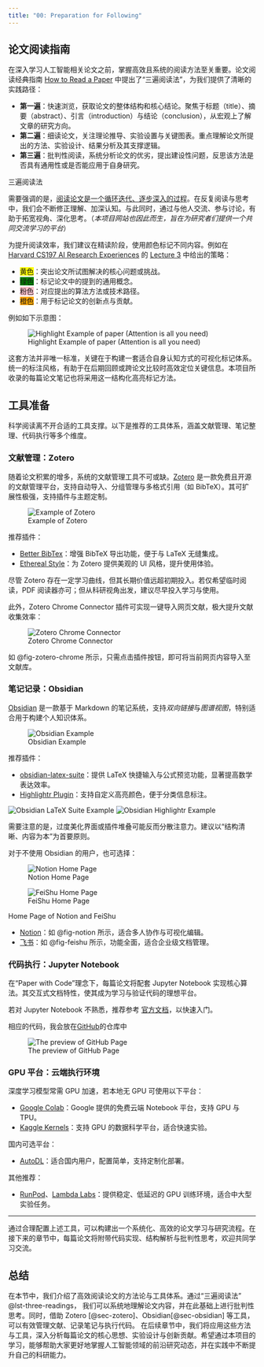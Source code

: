```yaml
---
title: "00: Preparation for Following"
---
```


## 论文阅读指南

在深入学习人工智能相关论文之前，掌握高效且系统的阅读方法至关重要。论文阅读经典指南 [How to Read a Paper](https://web.stanford.edu/class/ee384m/Handouts/HowtoReadPaper.pdf) 中提出了“三遍阅读法”，为我们提供了清晰的实践路径：

:::{.highlight-box  #lst-three-readings}

- **第一遍**：快速浏览，获取论文的整体结构和核心结论。聚焦于标题（title）、摘要（abstract）、引言（introduction）与结论（conclusion），从宏观上了解文章的研究方向。
- **第二遍**：细读论文，关注理论推导、实验设置与关键图表。重点理解论文所提出的方法、实验设计、结果分析及其支撑逻辑。
- **第三遍**：批判性阅读，系统分析论文的优劣，提出建设性问题，反思该方法是否具有通用性或是否能应用于自身研究。

三遍阅读法
::: 

需要强调的是，<u>阅读论文是一个循环迭代、逐步深入的过程</u>。在反复阅读与思考中，我们会不断修正理解、加深认知。与此同时，通过与他人交流、参与讨论，有助于拓宽视角、深化思考。（*本项目网站也因此而生，旨在为研究者们提供一个共同交流学习的平台*）

为提升阅读效率，我们建议在精读阶段，使用颜色标记不同内容。例如在 [Harvard CS197 AI Research Experiences](https://docs.google.com/document/d/1uvAbEhbgS_M-uDMTzmOWRlYxqCkogKRXdbKYYT98ooc/edit?tab=t.0) 的 [Lecture 3](https://docs.google.com/document/d/1bPhwNdCCKkm1_adD0rx1YV6r2JG98qYmTxutT5gdAdQ/edit?tab=t.0#heading=h.qotknb42dmr1) 中给出的策略：

- <span style="background-color: yellow;  color: inherit;">黄色</span>：突出论文所试图解决的核心问题或挑战。
- <span style="background-color: green;  color: inherit;">绿色</span>：标记论文中的提到的通用概念。
- <span style="background-color: pink;  color: inherit;">粉色</span>：对应提出的算法方法或技术路径。
- <span style="background-color: orange;  color: inherit;">橙色</span>：用于标记论文的创新点与贡献。

例如如下示意图：

![Highlight Example of paper (Attention is all you need)](./00-intro/transformer-example.png){#fig-highlight-example}

这套方法并非唯一标准，关键在于构建一套适合自身认知方式的可视化标记体系。统一的标注风格，有助于在后期回顾或跨论文比较时高效定位关键信息。本项目所收录的每篇论文笔记也将采用这一结构化高亮标记方法。

## 工具准备

科学阅读离不开合适的工具支撑。以下是推荐的工具体系，涵盖文献管理、笔记整理、代码执行等多个维度。

### 文献管理：Zotero {#sec-zotero}

随着论文积累的增多，系统的文献管理工具不可或缺。[Zotero](https://www.zotero.org/) 是一款免费且开源的文献管理平台，支持自动导入、分组管理与多格式引用（如 BibTeX）。其可扩展性极强，支持插件与主题定制。

![Example of Zotero](./00-intro/zotero.png){#fig-zotero-example}

推荐插件：

- [Better BibTex](https://github.com/retorquere/zotero-better-bibtex)：增强 BibTeX 导出功能，便于与 LaTeX 无缝集成。
- [Ethereal Style](https://github.com/MuiseDestiny/zotero-style)：为 Zotero 提供美观的 UI 风格，提升使用体验。

尽管 Zotero 存在一定学习曲线，但其长期价值远超初期投入。若仅希望临时阅读，PDF 阅读器亦可；但从科研视角出发，建议尽早投入学习与使用。

此外，Zotero Chrome Connector 插件可实现一键导入网页文献，极大提升文献收集效率：

![Zotero Chrome Connector](./00-intro/zotero-chrome.png){#fig-zotero-chrome}

如 @fig-zotero-chrome 所示，只需点击插件按钮，即可将当前网页内容导入至文献库。

### 笔记记录：Obsidian  {#sec-obsidian}

[Obsidian](https://obsidian.md/) 是一款基于 Markdown 的笔记系统，支持*双向链接*与*图谱视图*，特别适合用于构建个人知识体系。

![Obsidian Example](./00-intro/obsidan.png){#fig-obsidan-example}

推荐插件：

- [obsidian-latex-suite](https://github.com/artisticat1/obsidian-latex-suite)：提供 LaTeX 快捷输入与公式预览功能，显著提高数学表达效率。
- [Highlightr Plugin](https://github.com/chetachiezikeuzor/Highlightr-Plugin)：支持自定义高亮颜色，便于分类信息标注。

![Obsidian LaTeX Suite Example](./00-intro/obsidian-latex.gif){#fig-obsidian-latex}
![Obsidian Highlightr Example](./00-intro/obsidian-highlightr.gif){#fig-obsidian-highlightr}

需要注意的是，过度美化界面或插件堆叠可能反而分散注意力。建议以“结构清晰、内容为本”为首要原则。

对于不使用 Obsidian 的用户，也可选择：

::: {#fig-notion-feishu layout-ncol=2}

![Notion Home Page](./00-intro/notion.png){#fig-notion}

![FeiShu Home Page](./00-intro/feishu.png){#fig-feishu}

Home Page of Notion and FeiShu

:::

- [Notion](https://www.notion.so/)：如 @fig-notion 所示，适合多人协作与可视化编辑。
- [飞书](https://www.feishu.cn/)：如 @fig-feishu 所示，功能全面，适合企业级文档管理。


### 代码执行：Jupyter Notebook

在“Paper with Code”理念下，每篇论文将配套 Jupyter Notebook 实现核心算法。其交互式文档特性，使其成为学习与验证代码的理想平台。

::: {.callout-note}
若对 Jupyter Notebook 不熟悉，推荐参考 [官方文档](https://jupyter.org/documentation)，以快速入门。
:::


相应的代码，我会放在[GitHub](https://github.com/YYZhang2025/100-AI-Code)的仓库中

![The preview of GitHub Page](./00-intro/github.png){#fig-github}

### GPU 平台：云端执行环境

深度学习模型常需 GPU 加速，若本地无 GPU 可使用以下平台：

- [Google Colab](https://colab.research.google.com/)：Google 提供的免费云端 Notebook 平台，支持 GPU 与 TPU。
- [Kaggle Kernels](https://www.kaggle.com/kernels)：支持 GPU 的数据科学平台，适合快速实验。

国内可选平台：

- [AutoDL](https://autodl.cn/)：适合国内用户，配置简单，支持定制化部署。

其他推荐：

- [RunPod](https://www.runpod.io/)、[Lambda Labs](https://lambdalabs.com/)：提供稳定、低延迟的 GPU 训练环境，适合中大型实验任务。

---

通过合理配置上述工具，可以构建出一个系统化、高效的论文学习与研究流程。在接下来的章节中，每篇论文将附带代码实现、结构解析与批判性思考，欢迎共同学习交流。



## 总结
在本节中，我们介绍了高效阅读论文的方法论与工具体系。通过“三遍阅读法” @lst-three-readings， 我们可以系统地理解论文内容，并在此基础上进行批判性思考。同时，借助 Zotero [@sec-zotero]、Obsidian[@sec-obsidian] 等工具，可以有效管理文献、记录笔记与执行代码。
在后续章节中，我们将应用这些方法与工具，深入分析每篇论文的核心思想、实验设计与创新贡献。希望通过本项目的学习，能够帮助大家更好地掌握人工智能领域的前沿研究动态，并在实践中不断提升自己的科研能力。
